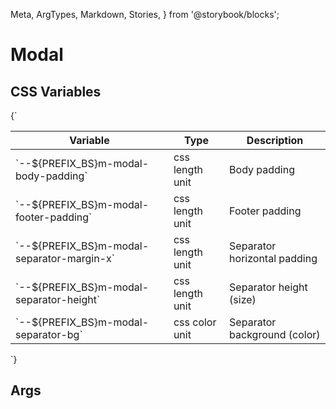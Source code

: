   Meta,
  ArgTypes,
  Markdown,
  Stories,
} from '@storybook/blocks';


# Modal

## CSS Variables
<Markdown>
  {`

  | Variable                                       | Type              | Description                                 |
  |------------------------------------------------|-------------------|---------------------------------------------|
  | \`--${PREFIX_BS}m-modal-body-padding\`         | css length unit   | Body padding                                |
  | \`--${PREFIX_BS}m-modal-footer-padding\`       | css length unit   | Footer padding                              |
  | \`--${PREFIX_BS}m-modal-separator-margin-x\`   | css length unit   | Separator horizontal padding                |
  | \`--${PREFIX_BS}m-modal-separator-height\`     | css length unit   | Separator height (size)                     |
  | \`--${PREFIX_BS}m-modal-separator-bg\`         | css color unit    | Separator background (color)                |

  `}
</Markdown>

## Args
<Meta of={MModalStories} />

<ArgTypes of={MModalStories} />

<Stories />



